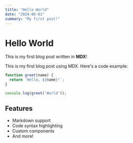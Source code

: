 ```yaml
---
title: "Hello World"
date: "2024-06-01"
summary: "My first post!"
---
```


# Hello World

This is my first blog post written in **MDX**! 

This is my first blog post using MDX. Here's a code example:

```javascript
function greet(name) {
  return `Hello, ${name}!`;
}

console.log(greet('World'));
```

## Features

- Markdown support
- Code syntax highlighting
- Custom components
- And more! 
